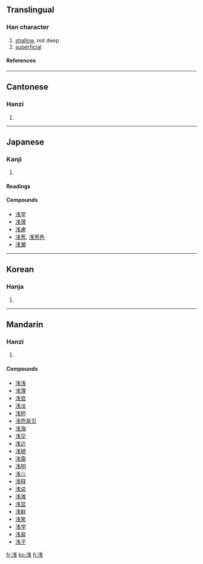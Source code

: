 {{ja-forms|浅|浅|[[淺]]}}
{{see|淺}}

==Translingual==
===Han character===
{{Han char|rn=85|rad=水|as=06|snj=8|sn=9|four=|canj=水戈十 (EIJ)}}
# [[shallow]], not deep
# [[superficial]]
====References====
{{Han ref|kx=0619.121|dkj=17452|hdz=31579.010|uh=6D45|ud=27973}}

----
==Cantonese==
===Hanzi===
{{yue-hanzi|jyut=|y=chin2}}
# {{defn|Cantonese}}

----
==Japanese==
===Kanji===
{{ja-kanji|grade=4|rs=水06}}
# {{defn|Japanese}} 
====Readings====
{{ja-readings|on=[[せん]] (sen)|kun=[[あさい]] (asai)}}

====Compounds====
*[[浅学]]
*[[浅薄]]
*[[浅慮]]
*[[浅葱]], [[浅葱色]]
*[[浅瀬]]

----
==Korean==
===Hanja===
{{ko-hanja|hangeul=천|eumhun=|rv=cheon|mr=ch'ŏn|y=chen}}
# {{defn|Korean}}

----
==Mandarin==
===Hanzi===
{{cmn-hanzi|tra=淺|pin=[[qiǎn]] ([[qian3]])|wg=ch'ien<sup>3</sup>}}
# {{defn|Mandarin}}

====Compounds====
*[[浅浅]]
*[[浅薄]]
*[[浅尝]]
*[[浅淡]]
*[[浅短]]
*[[浅而易见]]
*[[浅海]]
*[[浅见]]
*[[浅近]]
*[[浅陋]]
*[[浅露]]
*[[浅明]]
*[[浅儿]]
*[[浅释]]
*[[浅说]]
*[[浅滩]]
*[[浅显]]
*[[浅鲜]]
*[[浅笑]]
*[[浅学]]
*[[浅易]]
*[[浅子]]

[[fr:浅]]
[[ko:浅]]
[[fi:浅]]